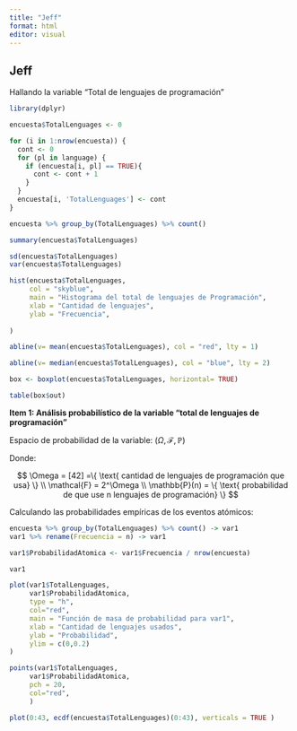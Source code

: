 ```yaml
---
title: "Jeff"
format: html
editor: visual
---
```


## Jeff

Hallando la variable "Total de lenguajes de programación"

```r
library(dplyr)
```

```r
encuesta$TotalLenguages <- 0
```

```r
for (i in 1:nrow(encuesta)) {
  cont <- 0
  for (pl in language) {
    if (encuesta[i, pl] == TRUE){
      cont <- cont + 1
    }
  }
  encuesta[i, 'TotalLenguages'] <- cont
}
```

```r
encuesta %>% group_by(TotalLenguages) %>% count()
```

```r
summary(encuesta$TotalLenguages)
```

```r
sd(encuesta$TotalLenguages)
var(encuesta$TotalLenguages)
```

```r
hist(encuesta$TotalLenguages,
     col = "skyblue",
     main = "Histograma del total de lenguajes de Programación",
     xlab = "Cantidad de lenguajes", 
     ylab = "Frecuencia",
     
)

abline(v= mean(encuesta$TotalLenguages), col = "red", lty = 1)

abline(v= median(encuesta$TotalLenguages), col = "blue", lty = 2)

```

```r
box <- boxplot(encuesta$TotalLenguages, horizontal= TRUE) 
```

```r
table(box$out)
```

**Item 1: Análisis probabilístico de la variable "total de lenguajes de programación"**

Espacio de probabilidad de la variable: $(\Omega,\mathcal{F},\mathbb{P})$

Donde:

$$
\Omega = [42] =\{ \text{ cantidad de lenguajes de programación que usa} \} \\
\mathcal{F} = 2^\Omega \\
\mathbb{P}(n) = \{ \text{ probabilidad de que use n lenguajes de programación} \} 
$$

Calculando las probabilidades empíricas de los eventos atómicos:

```r
encuesta %>% group_by(TotalLenguages) %>% count() -> var1
var1 %>% rename(Frecuencia = n) -> var1
```

```r
var1$ProbabilidadAtomica <- var1$Frecuencia / nrow(encuesta)
```

```r
var1
```

```r
plot(var1$TotalLenguages, 
     var1$ProbabilidadAtomica, 
     type = "h", 
     col="red",
     main = "Función de masa de probabilidad para var1",
     xlab = "Cantidad de lenguajes usados",
     ylab = "Probabilidad",
     ylim = c(0,0.2)
)

points(var1$TotalLenguages, 
     var1$ProbabilidadAtomica,  
     pch = 20, 
     col="red",
     )


```

```r
plot(0:43, ecdf(encuesta$TotalLenguages)(0:43), verticals = TRUE )
```
